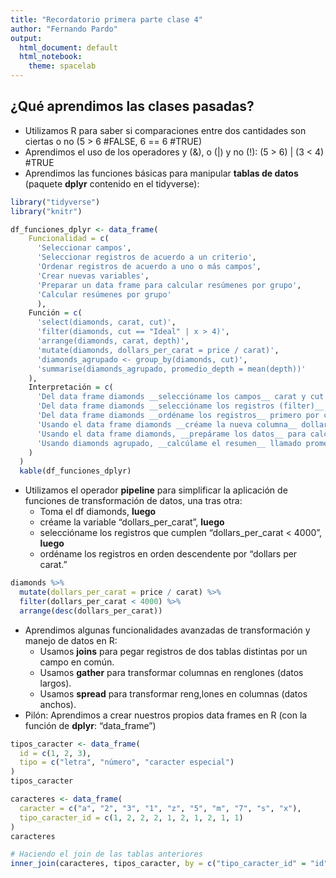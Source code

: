 ```yaml
---
title: "Recordatorio primera parte clase 4"
author: "Fernando Pardo"
output:
  html_document: default
  html_notebook:
    theme: spacelab
---
```


## ¿Qué aprendimos las clases pasadas?

* Utilizamos R para saber si comparaciones entre dos cantidades son ciertas o no
  (5 > 6 #FALSE, 6 == 6 #TRUE)
* Aprendimos el uso de los operadores y (&), o (|) y no (!):
  (5 > 6) | (3 < 4) #TRUE
* Aprendimos las funciones básicas para manipular __tablas de datos__ (paquete
  __dplyr__ contenido en el tidyverse):
  
```r
library("tidyverse")
library("knitr")

df_funciones_dplyr <- data_frame(
    Funcionalidad = c(
      'Seleccionar campos',
      'Seleccionar registros de acuerdo a un criterio',
      'Ordenar registros de acuerdo a uno o más campos',
      'Crear nuevas variables',
      'Preparar un data frame para calcular resúmenes por grupo',
      'Calcular resúmenes por grupo'
      ),
    Función = c(
      'select(diamonds, carat, cut)',
      'filter(diamonds, cut == "Ideal" | x > 4)',
      'arrange(diamonds, carat, depth)',
      'mutate(diamonds, dollars_per_carat = price / carat)',
      'diamonds_agrupado <- group_by(diamonds, cut)',
      'summarise(diamonds_agrupado, promedio_depth = mean(depth))'
    ),
    Interpretación = c(
      'Del data frame diamonds __seleccióname los campos__ carat y cut',
      'Del data frame diamonds __seleccióname los registros (filter)__ que cumplen "cut == "Ideal" o (|) "x > 4"',
      'Del data frame diamonds __ordéname los registros__ primero por carat y luego, los que tengan valores iguales, por depth',
      'Usando el data frame diamonds __créame la nueva columna__ dollars_per_carat definida como price / carat',
      'Usando el data frame diamonds, __prepárame los datos__ para calcular resúmenes por valor de la columna cut, y __asigna__ el resultado a la variable diamonds_agrupado',
      'Usando diamonds agrupado, __calcúlame el resumen__ llamado promedio depth definido como la media de depth'
    )
  )
  kable(df_funciones_dplyr)
```

* Utilizamos el operador __pipeline__ para simplificar la aplicación de funciones
de transformación de datos, una tras otra:
    + Toma el df diamonds, __luego__
    + créame la variable "dollars_per_carat", __luego__
    + seleccióname los registros que cumplen "dollars_per_carat < 4000", __luego__
    + ordéname los registros en orden descendente por "dollars per carat."
    
```r
diamonds %>% 
  mutate(dollars_per_carat = price / carat) %>%
  filter(dollars_per_carat < 4000) %>%
  arrange(desc(dollars_per_carat))
```

* Aprendimos algunas funcionalidades avanzadas de transformación y manejo de datos en R:
    + Usamos __joins__ para pegar registros de dos tablas distintas por un campo en común.
    + Usamos __gather__ para transformar columnas en renglones (datos largos).
    + Usamos __spread__ para transformar reng,lones en columnas (datos anchos).
* Pilón: Aprendimos a crear nuestros propios data frames en R (con la función de
  __dplyr__: "data_frame")
  
```r
tipos_caracter <- data_frame(
  id = c(1, 2, 3),
  tipo = c("letra", "número", "caracter especial")
)
tipos_caracter

caracteres <- data_frame(
  caracter = c("a", "2", "3", "1", "z", "5", "m", "7", "s", "x"),
  tipo_caracter_id = c(1, 2, 2, 2, 1, 2, 1, 2, 1, 1)
)
caracteres

# Haciendo el join de las tablas anteriores
inner_join(caracteres, tipos_caracter, by = c("tipo_caracter_id" = "id"))
```